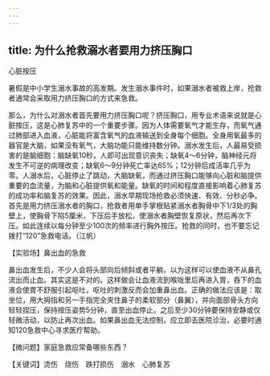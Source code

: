 ```yaml
---
---
---
```

title: 为什么抢救溺水者要用力挤压胸口
---




心脏按压



暑假是中小学生溺水事故的高发期。发生溺水事件时，如果溺水者被救上岸，抢救者通常会采取用力挤压胸口的方式来急救。

那么，为什么对溺水者首先要用力挤压胸口呢？挤压胸口，用专业术语来说就是心脏按压，这是心肺复苏中的一个重要步骤。因为人体需要氧气才能生存，而氧气通过肺部进入血液，心脏能将富含氧气的血液输送到全身每个细胞。全身用氧最多的器官是大脑，如果没有氧气，大脑功能只能维持数分钟。溺水发生后，人最易受损害的是脑细胞：脑缺氧10秒，人即可出现意识丧失；缺氧4～6分钟，脑神经元将发生不可逆的病理改变；缺氧6～9分钟死亡率达65%；12分钟后成活率几乎为零。人溺水后，心脏停止了跳动，大脑缺氧，而通过挤压胸口能够向心脏和脑提供重要的血流量，为脑和心脏提供氧和能量。缺氧的时间和程度直接影响着心肺复苏的成功率和脑复苏的效果。因此，溺水早期现场抢救必须快速、有效、分秒必争。首先是用力挤压溺水者的胸口，抢救者用单手掌根贴紧溺水者胸骨中下1/3处的胸壁上，使胸骨下陷5厘米，下压后手放松，使溺水者胸壁恢复原状，然后再次下压。如此连续以每分钟至少100次的频率进行胸外按压。抢救的同时，也不要忘记拨打“120”急救电话。（江帆）





【实验场】鼻出血的急救

鼻出血发生后，不少人会将头部向后倾斜或者平躺，以为这样可以使血液不从鼻孔流出而止血。其实这是不对的。这样做会让血液流到喉咙里后再进入胃，吞下的血液会使胃不舒服引起呕吐，呕吐的刺激反而会加重鼻出血。正确的做法应该是：取坐位，用大拇指和另一手指完全夹住鼻子的柔软部分（鼻翼），并向面部骨头方向轻轻捏压，保持按压姿势5分钟，直至出血停止。之后至少30分钟要保持安静或仅轻微活动，以防止再次出血。如果鼻出血无法控制，应立即去医院诊治，必要时通知120急救中心寻求医疗帮助。

【微问题】家庭急救应常备哪些东西？

【关键词】烫伤　烧伤　跌打损伤　溺水　心肺复苏